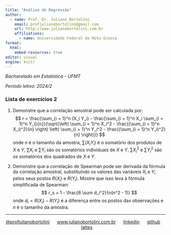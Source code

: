 ---
title: "Análise de Regressão"
author:
  - name: Prof. Dr. Juliano Bortolini
    email: profjulianobortolini@gmail.com
    url: http://www.julianobortolini.com.br
    affiliations:
      - name: Universidade Federal de Mato Grosso
format:
  html:
    embed-resources: true
editor: visual
engine: knitr
---

*Bacharelado em Estatística - UFMT*

*Período letivo: 2024/2*

### Lista de exercícios 2




1.  Demonstre que a correlação amostral pode ser calculada por:
$$
 r = \frac{\sum_{i = 1}^n (X_i Y_i) - \frac{\sum_{i = 1}^n X_i \sum_{i = 1}^n Y_i}{n}}{\sqrt{\left( \sum_{i = 1}^n X_i^2 - \frac{(\sum_{i = 1}^n X_i)^2}{n} \right) \left( \sum_{i = 1}^n Y_i^2 - \frac{(\sum_{i = 1}^n Y_i)^2}{n} \right)}}
$$
onde $n$ é o tamanho da amostra, $\sum (X_i Y_i)$ é o somatório dos produtos de $X$ e $Y$, $\sum X_i$ e $\sum Y_i$ são os somatórios individuais de $X$ e $Y$, $\sum X_i^2$ e $\sum Y_i^2$ são os somatórios dos quadrados de $X$ e $Y$.


2. Demonstre que a correlação de Spearman pode ser derivada da fórmula da correlação amostral, substituindo os valores das variáveis $X_i$ e $Y_i$ pelos seus postos $R(X_i)$ e $R(Y_i)$. Mostre que isso leva à fórmula simplificada de Spearman:
$$
 r_s = 1 - \frac{6 \sum d_i^2}{n(n^2 - 1)}
$$
onde $d_i = R(X_i) - R(Y_i)$ é a diferença entre os postos das observações e $n$ é o tamanho da amostra.


------------------------------------------------------------------------

::: {style="text-align: center;"}
[\@profjulianobortolini](https://instagram.com/profjulianobortolini)      [www.julianobortolini.com.br](http://www.julianobortolini.com.br)      [linkedin](https://linkedin.com/in/julianobortolini)      [github](https://github.com/julianobortolini)       [lattes](http://lattes.cnpq.br/6210909768845403)
:::

